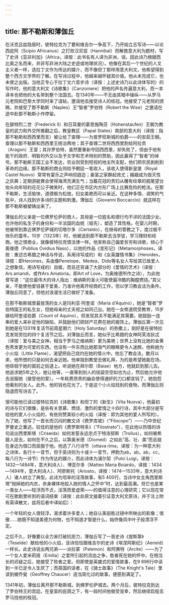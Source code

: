 ```yaml
---
---
---
```

title: 那不勒斯和薄伽丘
---




在沃克吕兹隐居时，彼特拉克为了要和维吉尔一争高下，乃开始立志写诗——以论西庇阿（Scipio Africanus）之打败汉尼拔（Hannibal）而解救意大利为题材，写了史诗《亚非利加》（Africa，译按：此书名有人译为非洲，误。因此诗乃根据西比奥之名而来，并非写非洲大陆之史迹或地理状况）。他像在其后一个世纪的人文主义者一样，选拉丁文作为传达的媒介，而不像但丁那样用意大利文。他希望得到整个西方文学界的了解。在写诗过程中，他越来越怀疑其价值。他从未完成它，也未使之出版。当他正专心于拉丁文六音步诗（译按：上述史诗乃以此诗体写的）的写作时，他的意大利文《诗歌集》（Canzoniere）把他的声名传遍意大利，而一本译本也把他的大名带到整个法国去。在1340年——不无由其暗中操纵——从罗马元老院和巴黎大学同时来了请帖，邀请他去接受诗人的桂冠。他接受了元老院的颁赐，并接受了那不勒斯（Naples）王“智者”罗伯特（Robert the Wise）之邀请在途中赴那不勒斯小作停留。

在腓特烈二世（Frederick Ⅱ）和日耳曼的霍恩施陶芬（Hohenstaufen）王朝为教皇的武力和外交所推翻之后，教皇教区（Papal States）南部的意大利（译按：指那不勒斯和西西里而言）被让给了查理——为普罗旺斯城的伯爵——的安茹王朝。查理以那不勒斯和西西里王统治两地；其子查理二世将西西里割给阿拉贡（Aragon）王室；其孙罗伯特，虽然要重新夺回西西里，却失败了，但由于他有能干的政府、明智的外交以及予文学和艺术特别的赞助，因此赢得了“智者”的绰号。那不勒斯王国工业不发达，农业则受到短视的地主所支配，他们把农民剥削到革命的边缘。那不勒斯的商业则给予朝廷一笔收入，该收入使得新皇堡（Royal Castel Nuovo）常常有宴乐之声响彻遐迩；豪富之家群起效尤；婚姻成为毁灭性之庆典；定期游艇赛会使得海湾充满生气；当戴花冠的贵妇从雕有纹章的舰尾望台抬头向年轻的花花公子微笑时，他们正在市区内方形广场上比赛危险的枪法。在那不勒斯，生活愉快，道德极为松弛，妇女美艳而可以亲近。在这种多情、调笑的气氛中，诗人找到许多诗的主题和刺激。薄伽丘（Giovanni Boccaccio）就这样在那不勒斯被塑铸出来了。

薄伽丘的父亲是一位佛罗伦萨的商人，其母是一位姓名和德行均不详的法国少女。也许他的私生子的身份和一半法国的血统（祖先），塑造了其性格。在婴儿时期，他被带到靠近佛罗伦萨城的切塔尔多（Certaldo），在继母的管教之下，度过极不快乐的童年。10岁（1323年）时，他被送到那不勒斯去当学徒，学习理财和经商。他之恨商业，就像彼特拉克恨法律一样。他宣称自己偏爱贫穷和诗歌，倾心于奥维德（Publius Ovidius Naso），以他的作品《变形记》（Metamorphoses，译按：重述古希腊之神话与传说，系用诗写成的）和《女英雄情书集》（Heroides，译按：即Heroines，系由像Penelope、Medea、Dido等名女人写给其已故爱人之想象信，用诗写成的）自娱，而且还背诵了大部分的《爱情的艺术》（译按：Ars amandi，或作Ars Amatoria，即Art of Love，为奥维德所作之诗），为此他曾写道：“这位最伟大的诗人指出：维纳斯的圣火可能使最冷酷的胸膛燃烧。”其父亲，不能使他爱钱甚于爱美，乃准许他离开经商的工作，但以学习教会法为条件。薄伽丘同意了，但他对浪漫生活已做好了准备。

在那不勒斯城里最放荡的女人是玛利亚·阿奎诺（Maria d'Aquino），她是“智者”罗伯特国王的私生女，但她母亲的丈夫视之如同己出。她在一女修道院受教育，15岁嫁给阿奎诺伯爵（Count of Aquino），但发现其夫不能满足其需要。她鼓励一连串的爱人来补足他的缺陷，并鼓励他们把财产花费在她的服饰上。薄伽丘第一次见到她是在1331年复活节前周星期六（Holy Saturday）的弥撒上，刚好是在彼特拉克发现劳拉的四个复活节之后。对薄伽丘而言，她似乎比希腊的女神阿芙洛狄忒（译按：爱与美之女神，相当于罗马之维纳斯）更为美艳；世界上没有比她的金黄色秀发更为可爱的东西，也没有一件东西比她那淘气的眼睛更令人迷醉。他称她为小火焰（Little Flame），渴望把自己烧灼在她的情火中。他忘了教会法，数月以来，他所想的只是如何去亲近她。他单独到教堂去做礼拜，为的是希望她能在场。他徘徊于她的窗前之街道上。听说她在拜尔耶（Baiae）地方，他就赶到那儿去。他追求她5年之久，她让他等，一直等到别人的钱袋空空如也为止，然后她允许他去说服她（接受他的爱）。一年耗费昂贵的幽会使得通奸的刀口都变钝了，她抱怨他看别的女人。此外，他的钱也花光了。于是这个小火焰找别的食物，而薄伽丘则隐退而写诗去了。

很可能他已读过彼特拉克的《诗歌集》和但丁的《新生》（Vita Nuova），他最初的诗与它们很像，是些有关思慕、燃烧、激烈的爱情之十四行诗，其中大部分是写给他的爱人小火焰的，有些则赞美较小的火焰（译按：即为其他的爱人所写的）。为了她，他写了一首长而沉闷的散文诗《费罗库坡》（“Filocopo”）——乃中世纪罗曼史之重述。较佳的是他的《费罗斯特多》（“Filostrato”），在此他以热情的诗句说出西里斯塔（Criseida）如何发誓永远忠贞于特洛努斯（Troilus），如何被希腊人捉去，如何在不久之后，以第奥米德（Diomed）之如此“高、壮、美”而且就在身边为借口而屈服于他。他选了八行诗节（ottava rima，译按：为一种意大利之诗体，各行十一音节，但于英诗则为十或十一音节，押韵为ab，ab，ab，cc，每八行为一诗节）作为传达的媒介，而此诗体为浦尔契（Pulci Luigi，译按：1432—1484年，意大利诗人）、博亚尔多（Matteo Maria Boiardo，译按：1434—1494年，意大利诗人）、阿廖斯托（Ariosto，译按：1474—1533年，意大利诗人）诸人树立了典型。此诗为坦率的淫荡故事，有5 400行，当诗中女主角西里斯塔“抛掉她的内衣，赤身裸体地投入她的情人之怀中”时，达到最高潮。但它也是某一类女人——轻浮而不贞，淫荡而爱虚荣——的值得注意的心理研究；它以现在常可在歌剧里听到的语词结束（译按：此处原文接着引证意大利文原诗，并于注上附有英译散文，兹将后者中译如后）：

一个年轻的女人很轻浮，渴求着许多爱人；她自认美丽胜过镜中所映出的影像；很傲……她既不知道美德为何物，也不知道才智是什么，始终像风中叶子般漂浮不定。



之后不久，好像要以全力来打破抗拒力，薄伽丘写了一首史诗《提斯第》（Teseide）献给他的小火焰，该诗恰恰跟维吉尔的史诗《埃涅阿斯纪》（Aeneid）一样长。此史诗说出两兄弟——派拉蒙（Palemon）和阿赛特（Arcite）——为了一个女人爱米莉娅（Emilia）之爱所引起的流血之争，胜者死在她的怀中。在相当长的迟疑之后，她接受了败者之爱。但即使是英雄式的爱情故事，在9 896行中读到一半已足令人生厌了；而英国的读者，在《骑士故事》（The Knight's Tale）里读到被乔叟（Geoffrey Chaucer）适当简化过的故事，便感到满足了。

1341年初，薄伽丘离开那不勒斯城，到佛罗伦萨城去。两个月后，彼特拉克到达了罗伯特王的宫廷。在皇室的庇荫之下，有一段时间他极受宠幸，然后继续启程去罗马找他的桂冠。